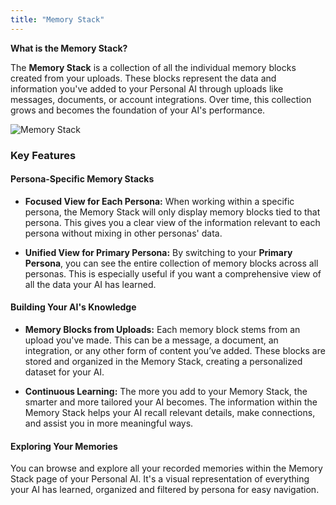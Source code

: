 ```yaml
---
title: "Memory Stack"
---
```


**What is the Memory Stack?**

The **Memory Stack** is a collection of all the individual memory blocks created from your uploads. These blocks represent the data and information you've added to your Personal AI through uploads like messages, documents, or account integrations. Over time, this collection grows and becomes the foundation of your AI's performance.

<img alt="Memory Stack" classname="block dark:hidden" src="/images/memory-stack.png" />

### **Key Features**

#### **Persona-Specific Memory Stacks**

* **Focused View for Each Persona:** When working within a specific persona, the Memory Stack will only display memory blocks tied to that persona. This gives you a clear view of the information relevant to each persona without mixing in other personas' data.

* **Unified View for Primary Persona:** By switching to your **Primary Persona**, you can see the entire collection of memory blocks across all personas. This is especially useful if you want a comprehensive view of all the data your AI has learned.

#### **Building Your AI's Knowledge**

* **Memory Blocks from Uploads:** Each memory block stems from an upload you've made. This can be a message, a document, an integration, or any other form of content you’ve added. These blocks are stored and organized in the Memory Stack, creating a personalized dataset for your AI.

* **Continuous Learning:** The more you add to your Memory Stack, the smarter and more tailored your AI becomes. The information within the Memory Stack helps your AI recall relevant details, make connections, and assist you in more meaningful ways.

#### **Exploring Your Memories**

You can browse and explore all your recorded memories within the Memory Stack page of your Personal AI. It's a visual representation of everything your AI has learned, organized and filtered by persona for easy navigation.